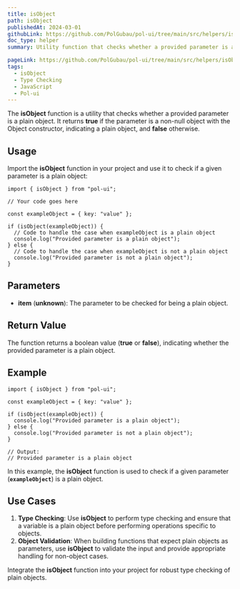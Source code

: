 ```yaml
---
title: isObject
path: isObject
publishedAt: 2024-03-01
githubLink: https://github.com/PolGubau/pol-ui/tree/main/src/helpers/isObject
doc_type: helper
summary: Utility function that checks whether a provided parameter is a plain object. It returns `true` if the parameter is a non-null object with the `Object` constructor, indicating a plain object, and `false` otherwise.

pageLink: https://github.com/PolGubau/pol-ui/tree/main/src/helpers/isObject
tags:
  - isObject
  - Type Checking
  - JavaScript
  - Pol-ui
---
```


The **isObject** function is a utility that checks whether a provided parameter is a plain object. It returns **true** if the parameter is a non-null object with the Object constructor, indicating a plain object, and **false** otherwise.

## Usage

Import the **isObject** function in your project and use it to check if a given parameter is a plain object:

```tsx
import { isObject } from "pol-ui";

// Your code goes here

const exampleObject = { key: "value" };

if (isObject(exampleObject)) {
  // Code to handle the case when exampleObject is a plain object
  console.log("Provided parameter is a plain object");
} else {
  // Code to handle the case when exampleObject is not a plain object
  console.log("Provided parameter is not a plain object");
}
```

## **Parameters**

- **item** (**unknown**): The parameter to be checked for being a plain object.

## **Return Value**

The function returns a boolean value (**true** or **false**), indicating whether the provided parameter is a plain object.

## **Example**

```tsx
import { isObject } from "pol-ui";

const exampleObject = { key: "value" };

if (isObject(exampleObject)) {
  console.log("Provided parameter is a plain object");
} else {
  console.log("Provided parameter is not a plain object");
}

// Output:
// Provided parameter is a plain object
```

In this example, the **isObject** function is used to check if a given parameter (**`exampleObject`**) is a plain object.

## **Use Cases**

1. **Type Checking**: Use **isObject** to perform type checking and ensure that a variable is a plain object before performing operations specific to objects.
2. **Object Validation**: When building functions that expect plain objects as parameters, use **isObject** to validate the input and provide appropriate handling for non-object cases.

Integrate the **isObject** function into your project for robust type checking of plain objects.
